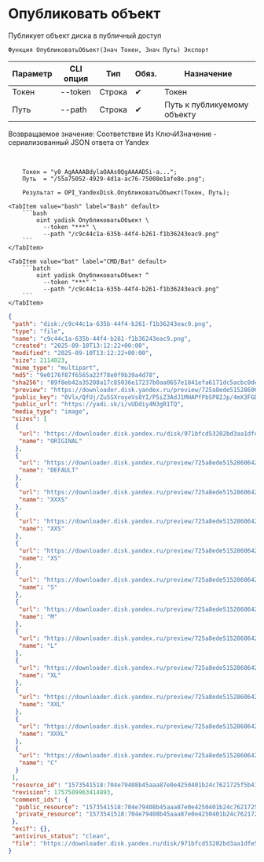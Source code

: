 ﻿---
sidebar_position: 1
description: Опубликовать объект и другие функции для работы с Yandex Disk в Открытом пакете интеграций - бесплатной open-source библиотеке интеграций для 1С:Предприятие 8, OneScript и CLI
keywords: [1C, 1С, 1С:Предприятие, 1С:Предприятие 8.3, API, Интеграция, Сервисы, Обмен, OneScript, CLI, Yandex Disk]
---


# Опубликовать объект
 Публикует объект диска в публичный доступ



`Функция ОпубликоватьОбъект(Знач Токен, Знач Путь) Экспорт`

  | Параметр | CLI опция | Тип | Обяз. | Назначение |
  |-|-|-|-|-|
  | Токен | --token | Строка | &#x2714; | Токен |
  | Путь | --path | Строка | &#x2714; | Путь к публикуемому объекту |

  
  Возвращаемое значение:   Соответствие Из КлючИЗначение - сериализованный JSON ответа от Yandex

<br/>




```bsl title="Пример использования для 1С:Предприятие/OneScript"
    Токен = "y0_AgAAAABdylaOAAs0QgAAAAD5i-a...";
    Путь  = "/55a75052-4929-4d1a-ac76-75008e1afe8e.png";

    Результат = OPI_YandexDisk.ОпубликоватьОбъект(Токен, Путь);
```
    

 <Tabs>
  
    <TabItem value="bash" label="Bash" default>
        ```bash
            oint yadisk ОпубликоватьОбъект \
              --token "***" \
              --path "/c9c44c1a-635b-44f4-b261-f1b36243eac9.png"
        ```
    </TabItem>
  
    <TabItem value="bat" label="CMD/Bat" default>
        ```batch
            oint yadisk ОпубликоватьОбъект ^
              --token "***" ^
              --path "/c9c44c1a-635b-44f4-b261-f1b36243eac9.png"
        ```
    </TabItem>
</Tabs>


```json title="Результат"
{
 "path": "disk:/c9c44c1a-635b-44f4-b261-f1b36243eac9.png",
 "type": "file",
 "name": "c9c44c1a-635b-44f4-b261-f1b36243eac9.png",
 "created": "2025-09-10T13:12:22+00:00",
 "modified": "2025-09-10T13:12:22+00:00",
 "size": 2114023,
 "mime_type": "multipart",
 "md5": "9e0176f87f6565a22f78e0f9b39a4d78",
 "sha256": "89f8eb42a35208a17c85036e17237b0aa0657e1841efa6171dc5acbc0dea9e18",
 "preview": "https://downloader.disk.yandex.ru/preview/725a8ede5152860642a8b61ecc0fc5e6ba726ecb2d4b7af16c696f32a96c91c8/inf/Kw7ntutnYTv7ME2Wc45CLPUTRub4FO1o8FL8mXTzn15mJipCySkz4Ste7NeUNF4jmAKSauPmPxLFzO6aMKmEAw%3D%3D?uid=1573541518&filename=c9c44c1a-635b-44f4-b261-f1b36243eac9.png&disposition=inline&hash=&limit=0&content_type=image%2Fjpeg&owner_uid=1573541518&tknv=v3&size=S&crop=0",
 "public_key": "0Vlx/QfUj/Zu5SXroyeVs8YI/P5iZ3AdJ1MHAPfPbSP82Jp/4mX3FGDgz2g31lM1q/J6bpmRyOJonT3VoXnDag==",
 "public_url": "https://yadi.sk/i/vUDdiy4N3gR1TQ",
 "media_type": "image",
 "sizes": [
  {
   "url": "https://downloader.disk.yandex.ru/disk/971bfcd53202bd3aa1dfe5653f7ab236f0e28c6a0cb78d048111a1282c8e90ba/68c1b18c/gwThwhLBKYvLhQCNnqAHipg9dL32B8ucsRJtTnFcQwXyscfbJ8B8OyXfwGYeSiPiSjoRHIEODK4QYbBUqVd5IQ%3D%3D?uid=1573541518&filename=c9c44c1a-635b-44f4-b261-f1b36243eac9.png&disposition=attachment&hash=&limit=0&content_type=multipart&owner_uid=1573541518&fsize=2114023&hid=03d7263840468e281bd0b238a26e7d0d&media_type=image&tknv=v3&etag=9e0176f87f6565a22f78e0f9b39a4d78",
   "name": "ORIGINAL"
  },
  {
   "url": "https://downloader.disk.yandex.ru/preview/725a8ede5152860642a8b61ecc0fc5e6ba726ecb2d4b7af16c696f32a96c91c8/inf/Kw7ntutnYTv7ME2Wc45CLPUTRub4FO1o8FL8mXTzn15mJipCySkz4Ste7NeUNF4jmAKSauPmPxLFzO6aMKmEAw%3D%3D?uid=1573541518&filename=c9c44c1a-635b-44f4-b261-f1b36243eac9.png&disposition=inline&hash=&limit=0&content_type=image%2Fjpeg&owner_uid=1573541518&tknv=v3",
   "name": "DEFAULT"
  },
  {
   "url": "https://downloader.disk.yandex.ru/preview/725a8ede5152860642a8b61ecc0fc5e6ba726ecb2d4b7af16c696f32a96c91c8/inf/Kw7ntutnYTv7ME2Wc45CLPUTRub4FO1o8FL8mXTzn15mJipCySkz4Ste7NeUNF4jmAKSauPmPxLFzO6aMKmEAw%3D%3D?uid=1573541518&filename=c9c44c1a-635b-44f4-b261-f1b36243eac9.png&disposition=inline&hash=&limit=0&content_type=image%2Fjpeg&owner_uid=1573541518&tknv=v3&size=XXXS&crop=0",
   "name": "XXXS"
  },
  {
   "url": "https://downloader.disk.yandex.ru/preview/725a8ede5152860642a8b61ecc0fc5e6ba726ecb2d4b7af16c696f32a96c91c8/inf/Kw7ntutnYTv7ME2Wc45CLPUTRub4FO1o8FL8mXTzn15mJipCySkz4Ste7NeUNF4jmAKSauPmPxLFzO6aMKmEAw%3D%3D?uid=1573541518&filename=c9c44c1a-635b-44f4-b261-f1b36243eac9.png&disposition=inline&hash=&limit=0&content_type=image%2Fjpeg&owner_uid=1573541518&tknv=v3&size=XXS&crop=0",
   "name": "XXS"
  },
  {
   "url": "https://downloader.disk.yandex.ru/preview/725a8ede5152860642a8b61ecc0fc5e6ba726ecb2d4b7af16c696f32a96c91c8/inf/Kw7ntutnYTv7ME2Wc45CLPUTRub4FO1o8FL8mXTzn15mJipCySkz4Ste7NeUNF4jmAKSauPmPxLFzO6aMKmEAw%3D%3D?uid=1573541518&filename=c9c44c1a-635b-44f4-b261-f1b36243eac9.png&disposition=inline&hash=&limit=0&content_type=image%2Fjpeg&owner_uid=1573541518&tknv=v3&size=XS&crop=0",
   "name": "XS"
  },
  {
   "url": "https://downloader.disk.yandex.ru/preview/725a8ede5152860642a8b61ecc0fc5e6ba726ecb2d4b7af16c696f32a96c91c8/inf/Kw7ntutnYTv7ME2Wc45CLPUTRub4FO1o8FL8mXTzn15mJipCySkz4Ste7NeUNF4jmAKSauPmPxLFzO6aMKmEAw%3D%3D?uid=1573541518&filename=c9c44c1a-635b-44f4-b261-f1b36243eac9.png&disposition=inline&hash=&limit=0&content_type=image%2Fjpeg&owner_uid=1573541518&tknv=v3&size=S&crop=0",
   "name": "S"
  },
  {
   "url": "https://downloader.disk.yandex.ru/preview/725a8ede5152860642a8b61ecc0fc5e6ba726ecb2d4b7af16c696f32a96c91c8/inf/Kw7ntutnYTv7ME2Wc45CLPUTRub4FO1o8FL8mXTzn15mJipCySkz4Ste7NeUNF4jmAKSauPmPxLFzO6aMKmEAw%3D%3D?uid=1573541518&filename=c9c44c1a-635b-44f4-b261-f1b36243eac9.png&disposition=inline&hash=&limit=0&content_type=image%2Fjpeg&owner_uid=1573541518&tknv=v3&size=M&crop=0",
   "name": "M"
  },
  {
   "url": "https://downloader.disk.yandex.ru/preview/725a8ede5152860642a8b61ecc0fc5e6ba726ecb2d4b7af16c696f32a96c91c8/inf/Kw7ntutnYTv7ME2Wc45CLPUTRub4FO1o8FL8mXTzn15mJipCySkz4Ste7NeUNF4jmAKSauPmPxLFzO6aMKmEAw%3D%3D?uid=1573541518&filename=c9c44c1a-635b-44f4-b261-f1b36243eac9.png&disposition=inline&hash=&limit=0&content_type=image%2Fjpeg&owner_uid=1573541518&tknv=v3&size=L&crop=0",
   "name": "L"
  },
  {
   "url": "https://downloader.disk.yandex.ru/preview/725a8ede5152860642a8b61ecc0fc5e6ba726ecb2d4b7af16c696f32a96c91c8/inf/Kw7ntutnYTv7ME2Wc45CLPUTRub4FO1o8FL8mXTzn15mJipCySkz4Ste7NeUNF4jmAKSauPmPxLFzO6aMKmEAw%3D%3D?uid=1573541518&filename=c9c44c1a-635b-44f4-b261-f1b36243eac9.png&disposition=inline&hash=&limit=0&content_type=image%2Fjpeg&owner_uid=1573541518&tknv=v3&size=XL&crop=0",
   "name": "XL"
  },
  {
   "url": "https://downloader.disk.yandex.ru/preview/725a8ede5152860642a8b61ecc0fc5e6ba726ecb2d4b7af16c696f32a96c91c8/inf/Kw7ntutnYTv7ME2Wc45CLPUTRub4FO1o8FL8mXTzn15mJipCySkz4Ste7NeUNF4jmAKSauPmPxLFzO6aMKmEAw%3D%3D?uid=1573541518&filename=c9c44c1a-635b-44f4-b261-f1b36243eac9.png&disposition=inline&hash=&limit=0&content_type=image%2Fjpeg&owner_uid=1573541518&tknv=v3&size=XXL&crop=0",
   "name": "XXL"
  },
  {
   "url": "https://downloader.disk.yandex.ru/preview/725a8ede5152860642a8b61ecc0fc5e6ba726ecb2d4b7af16c696f32a96c91c8/inf/Kw7ntutnYTv7ME2Wc45CLPUTRub4FO1o8FL8mXTzn15mJipCySkz4Ste7NeUNF4jmAKSauPmPxLFzO6aMKmEAw%3D%3D?uid=1573541518&filename=c9c44c1a-635b-44f4-b261-f1b36243eac9.png&disposition=inline&hash=&limit=0&content_type=image%2Fjpeg&owner_uid=1573541518&tknv=v3&size=XXXL&crop=0",
   "name": "XXXL"
  },
  {
   "url": "https://downloader.disk.yandex.ru/preview/725a8ede5152860642a8b61ecc0fc5e6ba726ecb2d4b7af16c696f32a96c91c8/inf/Kw7ntutnYTv7ME2Wc45CLPUTRub4FO1o8FL8mXTzn15mJipCySkz4Ste7NeUNF4jmAKSauPmPxLFzO6aMKmEAw%3D%3D?uid=1573541518&filename=c9c44c1a-635b-44f4-b261-f1b36243eac9.png&disposition=inline&hash=&limit=0&content_type=image%2Fjpeg&owner_uid=1573541518&tknv=v3&size=S&crop=0",
   "name": "C"
  }
 ],
 "resource_id": "1573541518:704e79408b45aaa87e0e4250401b24c7621725f5b41231e93a62a620f1741132",
 "revision": 1757509963414893,
 "comment_ids": {
  "public_resource": "1573541518:704e79408b45aaa87e0e4250401b24c7621725f5b41231e93a62a620f1741132",
  "private_resource": "1573541518:704e79408b45aaa87e0e4250401b24c7621725f5b41231e93a62a620f1741132"
 },
 "exif": {},
 "antivirus_status": "clean",
 "file": "https://downloader.disk.yandex.ru/disk/971bfcd53202bd3aa1dfe5653f7ab236f0e28c6a0cb78d048111a1282c8e90ba/68c1b18c/gwThwhLBKYvLhQCNnqAHipg9dL32B8ucsRJtTnFcQwXyscfbJ8B8OyXfwGYeSiPiSjoRHIEODK4QYbBUqVd5IQ%3D%3D?uid=1573541518&filename=c9c44c1a-635b-44f4-b261-f1b36243eac9.png&disposition=attachment&hash=&limit=0&content_type=multipart&owner_uid=1573541518&fsize=2114023&hid=03d7263840468e281bd0b238a26e7d0d&media_type=image&tknv=v3&etag=9e0176f87f6565a22f78e0f9b39a4d78"
}
```

